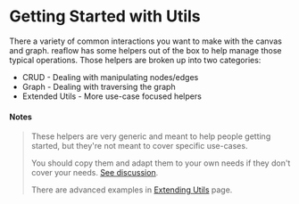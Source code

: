 
<Meta title="Docs/Utils/Getting Started" />

# Getting Started with Utils

There a variety of common interactions you want to make
with the canvas and graph. reaflow has some helpers out of
the box to help manage those typical operations. Those
helpers are broken up into two categories:

- CRUD - Dealing with manipulating nodes/edges
- Graph - Dealing with traversing the graph
- Extended Utils - More use-case focused helpers

#### Notes
> These helpers are very generic and meant to help people getting started, but they're not meant to cover specific use-cases.
>
> You should copy them and adapt them to your own needs if they don't cover your needs. [See discussion](https://github.com/reaviz/reaflow/issues/47#issuecomment-775919579).
>
> There are advanced examples in [Extending Utils](/?path=/story/docs-utils-extending--page) page.
